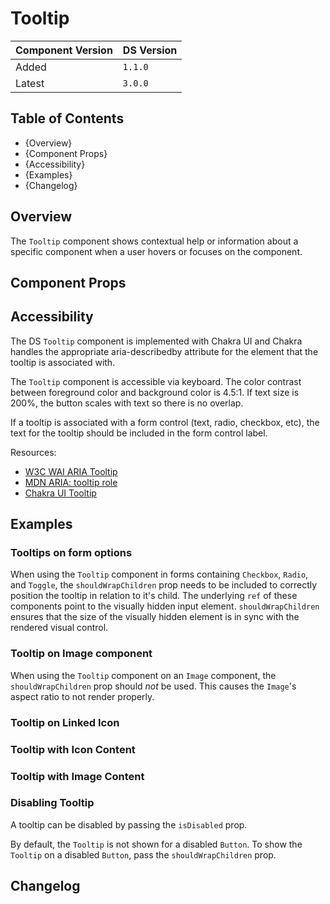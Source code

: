 

<Meta of={TooltipStories} />

# Tooltip

| Component Version | DS Version |
| ----------------- | ---------- |
| Added             | `1.1.0`    |
| Latest            | `3.0.0`    |

## Table of Contents

- {<Link href="#overview" target="_self">Overview</Link>}
- {<Link href="#component-props" target="_self">Component Props</Link>}
- {<Link href="#accessibility" target="_self">Accessibility</Link>}
- {<Link href="#examples" target="_self">Examples</Link>}
- {<Link href="#changelog" target="_self">Changelog</Link>}

## Overview

<Description of={TooltipStories} />

The `Tooltip` component shows contextual help or information about a specific
component when a user hovers or focuses on the component.

## Component Props

<Canvas of={TooltipStories.WithControls} />

<ArgTypes of={TooltipStories.WithControls} />

## Accessibility

The DS `Tooltip` component is implemented with Chakra UI and Chakra handles the
appropriate aria-describedby attribute for the element that the tooltip is associated with.

The `Tooltip` component is accessible via keyboard. The color contrast between
foreground color and background color is 4.5:1. If text size is 200%, the
button scales with text so there is no overlap.

If a tooltip is associated with a form control (text, radio, checkbox, etc),
the text for the tooltip should be included in the form control label.

Resources:

- [W3C WAI ARIA Tooltip](https://www.w3.org/WAI/ARIA/apg/patterns/tooltip/)
- [MDN ARIA: tooltip role](https://developer.mozilla.org/en-US/docs/Web/Accessibility/ARIA/Roles/tooltip_role)
- [Chakra UI Tooltip](https://chakra-ui.com/docs/components/overlay/tooltip)

## Examples

### Tooltips on form options

When using the `Tooltip` component in forms containing `Checkbox`, `Radio`, and `Toggle`,
the `shouldWrapChildren` prop needs to be included to correctly position the tooltip in
relation to it's child. The underlying `ref` of these components point to the visually hidden
input element. `shouldWrapChildren` ensures that the size of the visually hidden element is
in sync with the rendered visual control.

<Canvas of={TooltipStories.OnFormElements} />

### Tooltip on Image component

When using the `Tooltip` component on an `Image` component, the
`shouldWrapChildren` prop should _not_ be used. This causes the `Image`'s
aspect ratio to not render properly.

<Canvas of={TooltipStories.OnImageComponents} />

### Tooltip on Linked Icon

<Canvas of={TooltipStories.OnLinkedIcons} />

### Tooltip with Icon Content

<Canvas of={TooltipStories.UsingIconContent} />

### Tooltip with Image Content

<Canvas of={TooltipStories.UsingImageContent} />

### Disabling Tooltip

A tooltip can be disabled by passing the `isDisabled` prop.

<Canvas of={TooltipStories.DisablingTooltip} />

By default, the `Tooltip` is not shown for a disabled `Button`. To show the `Tooltip`
on a disabled `Button`, pass the `shouldWrapChildren` prop.

<Canvas of={TooltipStories.DisablingTooltipButton} />

<Canvas of={TooltipStories.VariousPlacements} />

## Changelog

<ComponentChangelogTable changelogData={changelogData} />
